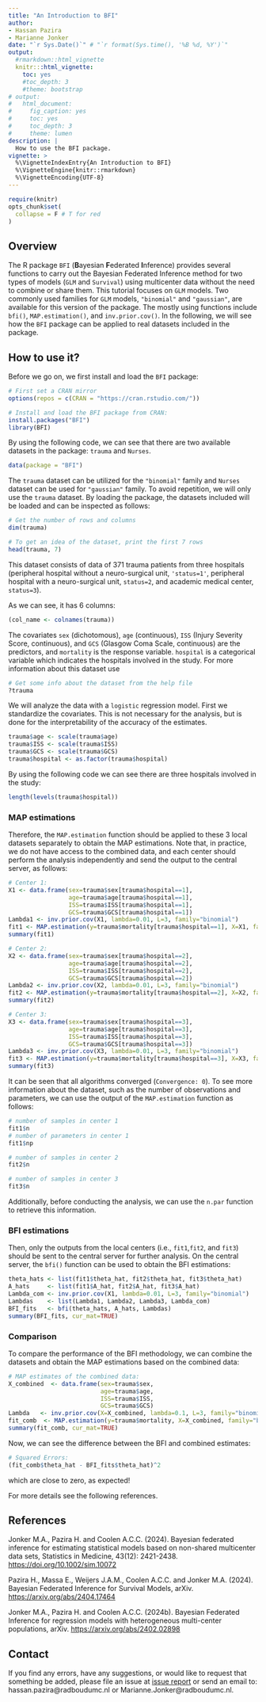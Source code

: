 ```yaml
---
title: "An Introduction to BFI"
author: 
- Hassan Pazira
- Marianne Jonker
date: "`r Sys.Date()`" # "`r format(Sys.time(), '%B %d, %Y')`"
output:
  #rmarkdown::html_vignette
  knitr:::html_vignette:
    toc: yes
    #toc_depth: 3
    #theme: bootstrap
# output:
#   html_document:
#     fig_caption: yes
#     toc: yes
#     toc_depth: 3
#     theme: lumen
description: |
  How to use the BFI package.
vignette: >
  %\VignetteIndexEntry{An Introduction to BFI}
  %\VignetteEngine{knitr::rmarkdown}
  %\VignetteEncoding{UTF-8}
---
```


```r
require(knitr)
opts_chunk$set(
  collapse = F # T for red
)
```


## Overview

The R package `BFI` (**B**ayesian **F**ederated **I**nference) provides several functions to carry out the Bayesian Federated Inference method for two types of models (`GLM` and `Survival`) using multicenter data without the need to combine or share them. This tutorial focuses on `GLM` models. Two commonly used families for `GLM` models, `"binomial"` and `"gaussian"`, are available for this version of the package.
The mostly using functions include `bfi()`, `MAP.estimation()`, and `inv.prior.cov()`.
In the following, we will see how the `BFI` package can be applied to real datasets included in the package.


## How to use it?

Before we go on, we first install and load the `BFI` package:

```r
# First set a CRAN mirror
options(repos = c(CRAN = "https://cran.rstudio.com/"))
```

```r
# Install and load the BFI package from CRAN:
install.packages("BFI")
library(BFI)
```
By using the following code, we can see that there are two available datasets in the package: `trauma` and `Nurses`.
```r
data(package = "BFI")
```

The `trauma` dataset can be utilized for the `"binomial"` family and `Nurses` dataset can be used for `"gaussian"` family. To avoid repetition, we will only use the `trauma` dataset.
By loading the package, the datasets included will be loaded and can be inspected as follows:
```r
# Get the number of rows and columns
dim(trauma)

# To get an idea of the dataset, print the first 7 rows
head(trauma, 7)
```

This dataset consists of data of 371 trauma patients from three hospitals (peripheral hospital without a neuro-surgical unit, `'status=1'`, peripheral hospital with a neuro-surgical unit, `status=2`, and academic medical center, `status=3`).

As we can see, it has 6 columns:
```r
(col_name <- colnames(trauma))
```
The covariates `sex` (dichotomous), `age` (continuous), `ISS` (Injury Severity Score, continuous), and `GCS` (Glasgow Coma Scale, continuous) are the predictors, and `mortality` is the response variable. `hospital` is a categorical variable which indicates the hospitals involved in the study.
For more information about this dataset use 
```r
# Get some info about the dataset from the help file
?trauma
```

We will analyze the data with a `logistic` regression model. 
First we standardize the covariates. This is not necessary for the analysis, but is done for the interpretability of the accuracy of the estimates.
```r
trauma$age <- scale(trauma$age)
trauma$ISS <- scale(trauma$ISS) 
trauma$GCS <- scale(trauma$GCS) 
trauma$hospital <- as.factor(trauma$hospital)
```

By using the following code we can see there are three hospitals involved in the study:
```r
length(levels(trauma$hospital))
```

### MAP estimations

Therefore, the `MAP.estimation` function should be applied to these 3 local datasets separately to obtain the MAP estimations. Note that, in practice, we do not have access to the combined data, and each center should perform the analysis independently and send the output to the central server, as follows:
```r
# Center 1:
X1 <- data.frame(sex=trauma$sex[trauma$hospital==1],
                 age=trauma$age[trauma$hospital==1],
                 ISS=trauma$ISS[trauma$hospital==1],
                 GCS=trauma$GCS[trauma$hospital==1])
Lambda1 <- inv.prior.cov(X1, lambda=0.01, L=3, family="binomial")
fit1 <- MAP.estimation(y=trauma$mortality[trauma$hospital==1], X=X1, family="binomial", Lambda=Lambda1)
summary(fit1)

# Center 2:
X2 <- data.frame(sex=trauma$sex[trauma$hospital==2],
                 age=trauma$age[trauma$hospital==2],
                 ISS=trauma$ISS[trauma$hospital==2],
                 GCS=trauma$GCS[trauma$hospital==2])
Lambda2 <- inv.prior.cov(X2, lambda=0.01, L=3, family="binomial")
fit2 <- MAP.estimation(y=trauma$mortality[trauma$hospital==2], X=X2, family="binomial", Lambda=Lambda2)
summary(fit2)

# Center 3:
X3 <- data.frame(sex=trauma$sex[trauma$hospital==3],
                 age=trauma$age[trauma$hospital==3],
                 ISS=trauma$ISS[trauma$hospital==3],
                 GCS=trauma$GCS[trauma$hospital==3])
Lambda3 <- inv.prior.cov(X3, lambda=0.01, L=3, family="binomial")
fit3 <- MAP.estimation(y=trauma$mortality[trauma$hospital==3], X=X3, family="binomial", Lambda=Lambda3)
summary(fit3)
```
It can be seen that all algorithms converged (`Convergence: 0`).
To see more information about the dataset, such as the number of observations and parameters, we can use the output of the `MAP.estimation` function as follows:
```r
# number of samples in center 1
fit1$n
# number of parameters in center 1
fit1$np

# number of samples in center 2
fit2$n

# number of samples in center 3
fit3$n
```
Additionally, before conducting the analysis, we can use the `n.par` function to retrieve this information.

### BFI estimations

Then, only the outputs from the local centers (i.e., `fit1`,`fit2`, and `fit3`) should be sent to the central server for further analysis.
On the central server, the `bfi()` function can be used to obtain the BFI estimations:
```r
theta_hats <- list(fit1$theta_hat, fit2$theta_hat, fit3$theta_hat)
A_hats     <- list(fit1$A_hat, fit2$A_hat, fit3$A_hat)
Lambda_com <- inv.prior.cov(X1, lambda=0.01, L=3, family="binomial")
Lambdas    <- list(Lambda1, Lambda2, Lambda3, Lambda_com)
BFI_fits   <- bfi(theta_hats, A_hats, Lambdas)
summary(BFI_fits, cur_mat=TRUE)
```

### Comparison

To compare the performance of the BFI methodology, we can combine the datasets and obtain the MAP estimations based on the combined data:

```r
# MAP estimates of the combined data:
X_combined  <- data.frame(sex=trauma$sex,
                          age=trauma$age,
                          ISS=trauma$ISS,
                          GCS=trauma$GCS)
Lambda   <- inv.prior.cov(X=X_combined, lambda=0.1, L=3, family="binomial")
fit_comb  <- MAP.estimation(y=trauma$mortality, X=X_combined, family="binomial", Lambda=Lambda) 
summary(fit_comb, cur_mat=TRUE)
```

Now, we can see the difference between the BFI and combined estimates:
```r
# Squared Errors:
(fit_comb$theta_hat - BFI_fits$theta_hat)^2
```
which are close to zero, as expected!

For more details see the following references.

## References
Jonker M.A., Pazira H. and Coolen A.C.C. (2024). Bayesian federated inference for estimating statistical models based on non-shared multicenter data sets, Statistics in Medicine, 43(12): 2421-2438. <https://doi.org/10.1002/sim.10072>

Pazira H., Massa E., Weijers J.A.M., Coolen A.C.C. and Jonker M.A. (2024). Bayesian Federated Inference for Survival Models, arXiv. <https://arxiv.org/abs/2404.17464>

Jonker M.A., Pazira H. and Coolen A.C.C. (2024b). Bayesian Federated Inference for regression models with heterogeneous multi-center populations, arXiv. <https://arxiv.org/abs/2402.02898>



## Contact

If you find any errors, have any suggestions, or would like to request that something be added, please file an issue at [issue report](https://github.com/hassanpazira/BFI/issues/) or send an email to: hassan.pazira@radboudumc.nl or Marianne.Jonker@radboudumc.nl.
